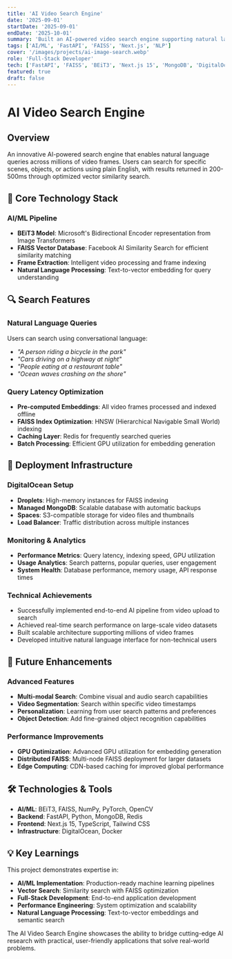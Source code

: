 ```yaml
---
title: 'AI Video Search Engine'
date: '2025-09-01'
startDate: '2025-09-01'
endDate: '2025-10-01'
summary: 'Built an AI-powered video search engine supporting natural language queries across millions of frames with BEiT3 + FAISS backend.'
tags: ['AI/ML', 'FastAPI', 'FAISS', 'Next.js', 'NLP']
cover: '/images/projects/ai-image-search.webp'
role: 'Full-Stack Developer'
tech: ['FastAPI', 'FAISS', 'BEiT3', 'Next.js 15', 'MongoDB', 'DigitalOcean', 'Python']
featured: true
draft: false
---
```


# AI Video Search Engine

## Overview

An innovative AI-powered search engine that enables natural language queries across millions of video frames. Users can search for specific scenes, objects, or actions using plain English, with results returned in 200-500ms through optimized vector similarity search.

## 🤖 Core Technology Stack

### AI/ML Pipeline

- **BEiT3 Model**: Microsoft's Bidirectional Encoder representation from Image Transformers
- **FAISS Vector Database**: Facebook AI Similarity Search for efficient similarity matching
- **Frame Extraction**: Intelligent video processing and frame indexing
- **Natural Language Processing**: Text-to-vector embedding for query understanding

## 🔍 Search Features

### Natural Language Queries

Users can search using conversational language:

- _"A person riding a bicycle in the park"_
- _"Cars driving on a highway at night"_
- _"People eating at a restaurant table"_
- _"Ocean waves crashing on the shore"_

### Query Latency Optimization

- **Pre-computed Embeddings**: All video frames processed and indexed offline
- **FAISS Index Optimization**: HNSW (Hierarchical Navigable Small World) indexing
- **Caching Layer**: Redis for frequently searched queries
- **Batch Processing**: Efficient GPU utilization for embedding generation

## 🚀 Deployment Infrastructure

### DigitalOcean Setup

- **Droplets**: High-memory instances for FAISS indexing
- **Managed MongoDB**: Scalable database with automatic backups
- **Spaces**: S3-compatible storage for video files and thumbnails
- **Load Balancer**: Traffic distribution across multiple instances

### Monitoring & Analytics

- **Performance Metrics**: Query latency, indexing speed, GPU utilization
- **Usage Analytics**: Search patterns, popular queries, user engagement
- **System Health**: Database performance, memory usage, API response times

### Technical Achievements

- Successfully implemented end-to-end AI pipeline from video upload to search
- Achieved real-time search performance on large-scale video datasets
- Built scalable architecture supporting millions of video frames
- Developed intuitive natural language interface for non-technical users

## 🔬 Future Enhancements

### Advanced Features

- **Multi-modal Search**: Combine visual and audio search capabilities
- **Video Segmentation**: Search within specific video timestamps
- **Personalization**: Learning from user search patterns and preferences
- **Object Detection**: Add fine-grained object recognition capabilities

### Performance Improvements

- **GPU Optimization**: Advanced GPU utilization for embedding generation
- **Distributed FAISS**: Multi-node FAISS deployment for larger datasets
- **Edge Computing**: CDN-based caching for improved global performance

## 🛠️ Technologies & Tools

- **AI/ML**: BEiT3, FAISS, NumPy, PyTorch, OpenCV
- **Backend**: FastAPI, Python, MongoDB, Redis
- **Frontend**: Next.js 15, TypeScript, Tailwind CSS
- **Infrastructure**: DigitalOcean, Docker

## 💡 Key Learnings

This project demonstrates expertise in:

- **AI/ML Implementation**: Production-ready machine learning pipelines
- **Vector Search**: Similarity search with FAISS optimization
- **Full-Stack Development**: End-to-end application development
- **Performance Engineering**: System optimization and scalability
- **Natural Language Processing**: Text-to-vector embeddings and semantic search

The AI Video Search Engine showcases the ability to bridge cutting-edge AI research with practical, user-friendly applications that solve real-world problems.
